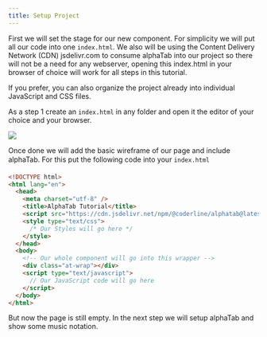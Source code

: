 ```yaml
---
title: Setup Project
---
```


First we will set the stage for our new component. For simplicity we will put all our code into one `index.html`.
We also will be using the Content Delivery Network (CDN) jsdelivr.com to consume alphaTab into our project so there
will not be a need for any webserver, opening this index.html in your browser of choice will work for all steps in 
this tutorial. 

If you prefer, you can also organize the project already into individual JavaScript and CSS files.

As a step 1 create an `index.html` in any folder and open it the editor of your choice and your browser. 

<img src="/img/tutorial-web/project-setup-1.png" />

Once done we will add the basic wireframe of our page and include alphaTab. For this put the following code into 
your `index.html`

```html
<!DOCTYPE html>
<html lang="en">
  <head>
    <meta charset="utf-8" />
    <title>AlphaTab Tutorial</title>
    <script src="https://cdn.jsdelivr.net/npm/@coderline/alphatab@latest/dist/alphaTab.js"></script>
    <style type="text/css">
      /* Our Styles will go here */
    </style>
  </head>
  <body>
    <!-- Our whole component will go into this wrapper -->
    <div class="at-wrap"></div>
    <script type="text/javascript">
      // Our JavaScript code will go here
    </script>
  </body>
</html>
```

But now the page is still empty. In the next step we will setup alphaTab and show some music notation.